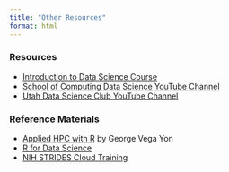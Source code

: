```yaml
---
title: "Other Resources"
format: html
---
```

### Resources
* [Introduction to Data Science Course](https://datasciencecourse.net/2023/index.html)
* [School of Computing Data Science YouTube Channel](https://www.youtube.com/@UofUDataScience/videos)
* [Utah Data Science Club YouTube Channel](https://www.youtube.com/@utahdatascience6178/videos)

### Reference Materials
* [Applied HPC with R](https://book-hpc.ggvy.cl/) by George Vega Yon
* [R for Data Science](https://r4ds.had.co.nz/)
* [NIH STRIDES Cloud Training](https://cloud.nih.gov/training/)
